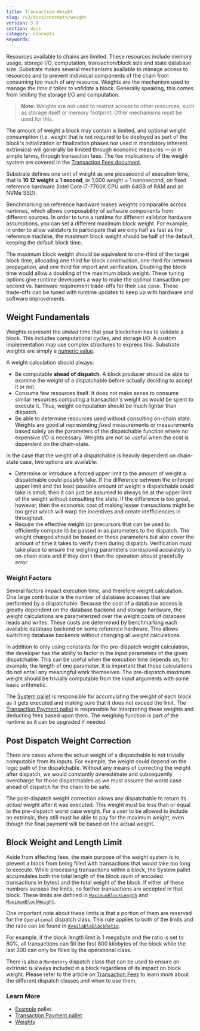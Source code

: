 ```yaml
---
title: Transaction Weight
slug: /v3/docs/concepts/weight
version: 3.0 
section: docs
category: concepts
keywords:
---
```


Resources available to chains are limited. These resources include memory usage, storage I/O,
computation, transaction/block size and state database size. Substrate makes several
mechanisms available to manage
access to resources and to prevent individual components of the chain from consuming too much of any
resource. Weights are the mechanism used to manage the _time it takes to validate_ a block.
Generally speaking, this comes from limiting the storage I/O and computation.

> **Note:** Weights are not used to restrict access to other resources, such as storage itself or memory
> footprint. Other mechanisms must be used for this.

The amount of weight a block may contain is limited, and optional weight consumption (i.e. weight
that is not required to be deployed as part of the block's initialization or finalization phases nor
used in mandatory inherent extrinsics) will generally be limited through economic measures &mdash; or in
simple terms, through transaction fees. The fee implications of the weight system are covered in the
[Transaction Fees document](../runtime/fees).

Substrate defines one unit of weight as one picosecond of execution time, that is **10 12
weight = 1 second**, or 1,000 weight = 1 nanosecond, on fixed reference hardware (Intel Core
i7-7700K CPU with 64GB of RAM and an NVMe SSD).

Benchmarking on reference hardware makes
weights comparable across runtimes, which allows composability of software components from different
sources. In order to tune a runtime for different validator hardware assumptions, you can set a
different maximum block weight. For example, in order to allow validators to participate that are
only half as fast as the reference machine, the maximum block weight should be half of the default,
keeping the default block time.

The maximum block weight should be equivalent to one-third of the target block time, allocating one
third for block construction, one third for network propagation, and one third for import and
verification. Doubling the block time would allow a doubling of the maximum block weight. These
tuning options give runtime developers a way to make the optimal transaction per second vs. hardware
requirement trade-offs for their use case. These trade-offs can be tuned with runtime updates to
keep up with hardware and software improvements.

## Weight Fundamentals

Weights represent the _limited_ time that your blockchain has to validate a block. This includes
computational cycles, and storage I/O. A custom implementation may use complex structures to express
this. Substrate weights are simply a
[numeric value](https://substrate.dev/rustdocs/latest/frame_support/weights/type.Weight.html).

A weight calculation should always:

- Be computable **ahead of dispatch**. A block producer should be able to examine the weight of a
  dispatchable before actually deciding to accept it or not.
- Consume few resources itself. It does not make sense to consume similar resources computing a
  transaction's weight as would be spent to execute it. Thus, weight computation should be much
  lighter than dispatch.
- Be able to determine resources used without consulting on-chain state. Weights are good at
  representing _fixed_ measurements or measurements based solely on the parameters of the
  dispatchable function where no expensive I/O is necessary. Weights are not so useful when the cost
  is dependent on the chain-state.

In the case that the weight of a dispatchable is heavily dependent on chain-state case, two options
are available:

- Determine or introduce a forced upper limit to the amount of weight a dispatchable could possibly
  take. If the difference between the enforced upper limit and the least possible amount of weight a
  dispatchable could take is small, then it can just be assumed to always be at the upper limit of
  the weight without consulting the state. If the difference is too great, however, then the
  economic cost of making lesser transactions might be too great which will warp the incentives and
  create inefficiencies in throughput.
- Require the effective weight (or precursors that can be used to efficiently compute it) be passed
  in as parameters to the dispatch. The weight charged should be based on these parameters but also
  cover the amount of time it takes to verify them during dispatch. Verification must take place to
  ensure the weighing parameters correspond accurately to on-chain state and if they don't then the
  operation should gracefully error.

### Weight Factors

Several factors impact execution time, and therefore weight calculation. One large contributor is
the number of database accesses that are performed by a dispatchable. Because the cost of a database
access is greatly dependent on the database backend and storage hardware, the weight calculations
are parameterized over the weight costs of database reads and writes. These costs are determined by
benchmarking each available database backend on some reference hardware. This allows switching
database backends without changing all weight calculations.

In addition to only using constants for the pre-dispatch weight calculation, the developer has the
ability to factor in the input parameters of the given dispatchable. This can be useful when the
execution time depends on, for example, the length of one parameter. It is important that these
calculations do not entail any meaningful work themselves. The pre-dispatch maximum weight should be
trivially computable from the input arguments with some basic arithmetic.

The [System pallet](https://substrate.dev/rustdocs/latest/frame_system/pallet/index.html) is
responsible for accumulating the weight of each block as it gets executed and making sure that it
does not exceed the limit. The
[Transaction Payment pallet](https://substrate.dev/rustdocs/latest/pallet_transaction_payment/index.html)
is responsible for interpreting these weights and deducting fees based upon them. The weighing
function is part of the runtime so it can be upgraded if needed.

## Post Dispatch Weight Correction

There are cases where the actual weight of a dispatchable is not trivially computable from its
inputs. For example, the weight could depend on the logic path of the dispatchable. Without any
means of correcting the weight after dispatch, we would constantly overestimate and subsequently
overcharge for those dispatchables as we must assume the worst case ahead of dispatch for the chain
to be safe.

The post-dispatch weight correction allows any dispatchable to return its _actual weight_ after it
was executed. This weight must be less than or equal to the pre-dispatch worst case weight. For a
user to be allowed to include an extrinsic, they still must be able to pay for the maximum weight,
even though the final payment will be based on the actual weight.

## Block Weight and Length Limit

Aside from affecting fees, the main purpose of the weight system is to prevent a block from being
filled with transactions that would take too long to execute. While processing transactions within a
block, the System pallet accumulates both the total length of the block (sum of encoded transactions
in bytes) and the total weight of the block. If either of these numbers surpass the limits, no
further transactions are accepted in that block. These limits are defined in
[`MaximumBlockLength`](https://substrate.dev/rustdocs/latest/frame_system/limits/struct.BlockLength.html)
and
[`MaximumBlockWeight`](https://substrate.dev/rustdocs/latest/frame_system/limits/struct.BlockWeights.html).

One important note about these limits is that a portion of them are reserved for the `Operational`
dispatch class. This rule applies to both of the limits and the ratio can be found in
[`AvailableBlockRatio`](https://substrate.dev/rustdocs/latest/frame_system/limits/struct.BlockLength.html#method.max_with_normal_ratio).

For example, if the block length limit is 1 megabyte and the ratio is set to 80%, all transactions
can fill the first 800 kilobytes of the block while the last 200 can only be filled by the
operational class.

There is also a `Mandatory` dispatch class that can be used to ensure an extrinsic is always
included in a block regardless of its impact on block weight. Please refer to the article on
[Transaction Fees](../runtime/fees) to learn more about the different dispatch classes and
when to use them.

### Learn More

- [Example](https://github.com/paritytech/substrate/blob/master/frame/example/src/lib.rs)
  pallet.
- [Transaction Payment pallet](https://github.com/paritytech/substrate/blob/master/frame/transaction-payment/src/lib.rs)
- [Weights](https://github.com/paritytech/substrate/blob/master/frame/support/src/weights.rs)
